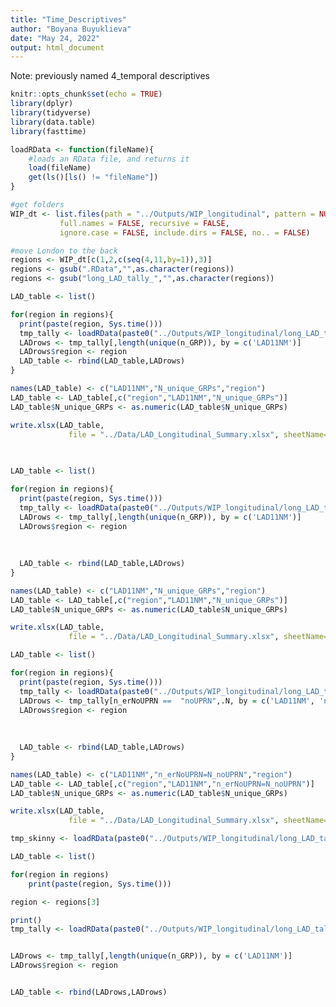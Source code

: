 ```yaml
---
title: "Time_Descriptives"
author: "Boyana Buyuklieva"
date: "May 24, 2022"
output: html_document
---
```


Note: previously named 4_temporal descriptives

```r
knitr::opts_chunk$set(echo = TRUE)
library(dplyr)
library(tidyverse)
library(data.table)
library(fasttime)

loadRData <- function(fileName){
    #loads an RData file, and returns it
    load(fileName)
    get(ls()[ls() != "fileName"])
}

#get folders
WIP_dt <- list.files(path = "../Outputs/WIP_longitudinal", pattern = NULL, all.files = FALSE,
           full.names = FALSE, recursive = FALSE,
           ignore.case = FALSE, include.dirs = FALSE, no.. = FALSE)

#move London to the back
regions <- WIP_dt[c(1,2,c(seq(4,11,by=1)),3)]
regions <- gsub(".RData","",as.character(regions))
regions <- gsub("long_LAD_tally_","",as.character(regions))
```

```r
LAD_table <- list()

for(region in regions){
  print(paste(region, Sys.time()))
  tmp_tally <- loadRData(paste0("../Outputs/WIP_longitudinal/long_LAD_tally_",region,".RData") )
  LADrows <- tmp_tally[,length(unique(n_GRP)), by = c('LAD11NM')]
  LADrows$region <- region
  LAD_table <- rbind(LAD_table,LADrows)
}

names(LAD_table) <- c("LAD11NM","N_unique_GRPs","region")
LAD_table <- LAD_table[,c("region","LAD11NM","N_unique_GRPs")]
LAD_table$N_unique_GRPs <- as.numeric(LAD_table$N_unique_GRPs)

write.xlsx(LAD_table,
             file = "../Data/LAD_Longitudinal_Summary.xlsx", sheetName="uniqueGRPs", append=TRUE)
   
   
```



```r
LAD_table <- list()

for(region in regions){
  print(paste(region, Sys.time()))
  tmp_tally <- loadRData(paste0("../Outputs/WIP_longitudinal/long_LAD_tally_",region,".RData") )
  LADrows <- tmp_tally[,length(unique(n_GRP)), by = c('LAD11NM')]
  LADrows$region <- region
  
  
  
  LAD_table <- rbind(LAD_table,LADrows)
}

names(LAD_table) <- c("LAD11NM","N_unique_GRPs","region")
LAD_table <- LAD_table[,c("region","LAD11NM","N_unique_GRPs")]
LAD_table$N_unique_GRPs <- as.numeric(LAD_table$N_unique_GRPs)

write.xlsx(LAD_table,
             file = "../Data/LAD_Longitudinal_Summary.xlsx", sheetName="uniqueGRPs", append=TRUE)
```

```r
LAD_table <- list()

for(region in regions){
  print(paste(region, Sys.time()))
  tmp_tally <- loadRData(paste0("../Outputs/WIP_longitudinal/long_LAD_tally_",region,".RData") )
  LADrows <- tmp_tally[n_erNoUPRN ==  "noUPRN",.N, by = c('LAD11NM', 'n_GRP')]
  LADrows$region <- region
  
  
  
  LAD_table <- rbind(LAD_table,LADrows)
}

names(LAD_table) <- c("LAD11NM","n_erNoUPRN=N_noUPRN","region")
LAD_table <- LAD_table[,c("region","LAD11NM","n_erNoUPRN=N_noUPRN")]
LAD_table$N_unique_GRPs <- as.numeric(LAD_table$N_unique_GRPs)

write.xlsx(LAD_table,
             file = "../Data/LAD_Longitudinal_Summary.xlsx", sheetName="noUPRN", append=TRUE)
```


```r
tmp_skinny <- loadRData(paste0("../Outputs/WIP_longitudinal/long_LAD_tally_",region,".RData") ) 

LAD_table <- list()

for(region in regions)
    print(paste(region, Sys.time()))

region <- regions[3]

print()
tmp_tally <- loadRData(paste0("../Outputs/WIP_longitudinal/long_LAD_tally_",region,".RData") )


LADrows <- tmp_tally[,length(unique(n_GRP)), by = c('LAD11NM')]
LADrows$region <- region


LAD_table <- rbind(LADrows,LADrows)


```






